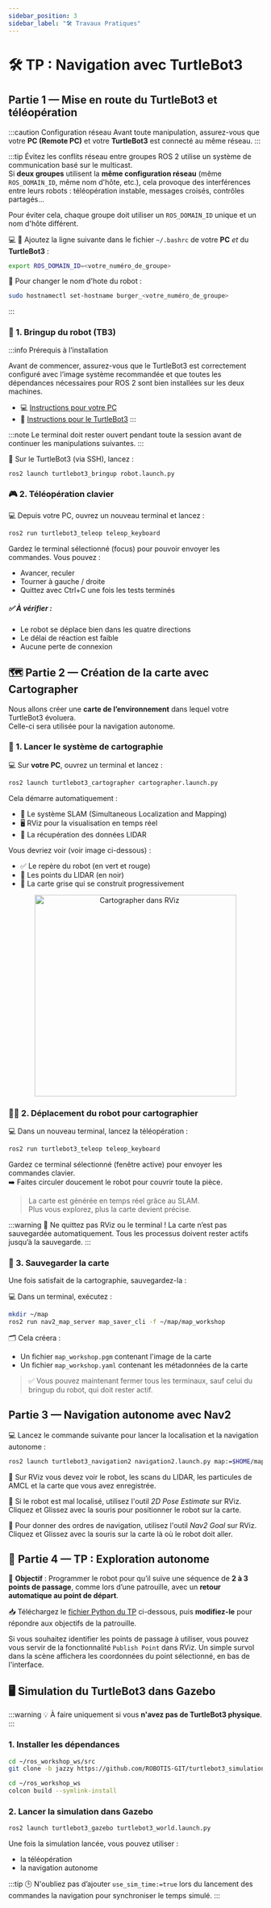 ```yaml
---
sidebar_position: 3
sidebar_label: "🛠️ Travaux Pratiques"
---
```


# 🛠️ TP : Navigation avec TurtleBot3

## Partie 1 — Mise en route du TurtleBot3 et téléopération

:::caution Configuration réseau
Avant toute manipulation, assurez-vous que votre **PC (Remote PC)** et votre **TurtleBot3** est connecté au même réseau.
:::

:::tip Évitez les conflits réseau entre groupes
ROS 2 utilise un système de communication basé sur le multicast.  
Si **deux groupes** utilisent la **même configuration réseau** (même `ROS_DOMAIN_ID`, même nom d'hôte, etc.), cela provoque des interférences entre leurs robots : téléopération instable, messages croisés, contrôles partagés...

Pour éviter cela, chaque groupe doit utiliser un `ROS_DOMAIN_ID` unique et un nom d'hôte différent.

💻 🤖 Ajoutez la ligne suivante dans le fichier `~/.bashrc` de votre **PC** *et* du **TurtleBot3** :
```bash
export ROS_DOMAIN_ID=<votre_numéro_de_groupe>
```

🤖 Pour changer le nom d'hote du robot :
```bash
sudo hostnamectl set-hostname burger_<votre_numéro_de_groupe>
```
:::

### 🤖 1. Bringup du robot (TB3)

:::info Prérequis à l’installation

Avant de commencer, assurez-vous que le TurtleBot3 est correctement configuré avec l’image système recommandée et que toutes les dépendances nécessaires pour ROS 2 sont bien installées sur les deux machines.

- 💻 [Instructions pour votre PC](../install/pc#turtlebot-3-burger-robotis)  
- 🤖 [Instructions pour le TurtleBot3](../install/turtlebot)
:::

:::note
Le terminal doit rester ouvert pendant toute la session avant de continuer les manipulations suivantes.
:::

🤖 Sur le TurtleBot3 (via SSH), lancez :
```
ros2 launch turtlebot3_bringup robot.launch.py
```

### 🎮 2. Téléopération clavier

💻 Depuis votre PC, ouvrez un nouveau terminal et lancez :
```bash
ros2 run turtlebot3_teleop teleop_keyboard
```

Gardez le terminal sélectionné (focus) pour pouvoir envoyer les commandes. 
Vous pouvez :
- Avancer, reculer
- Tourner à gauche / droite
- Quittez avec Ctrl+C une fois les tests terminés

##### ✅ À vérifier :

- Le robot se déplace bien dans les quatre directions
- Le délai de réaction est faible
- Aucune perte de connexion

## 🗺️ Partie 2 — Création de la carte avec Cartographer

Nous allons créer une **carte de l’environnement** dans lequel votre TurtleBot3 évoluera.  
Celle-ci sera utilisée pour la navigation autonome.

### 🧭 1. Lancer le système de cartographie

💻 Sur **votre PC**, ouvrez un terminal et lancez :
```bash
ros2 launch turtlebot3_cartographer cartographer.launch.py
```

Cela démarre automatiquement :
- 🧠 Le système SLAM (Simultaneous Localization and Mapping)
- 🖥️ RViz pour la visualisation en temps réel
- 📡 La récupération des données LIDAR

Vous devriez voir (voir image ci-dessous) :
- ✅ Le repère du robot (en vert et rouge)
- 📍 Les points du LIDAR (en noir)
- 🧱 La carte grise qui se construit progressivement

<p align="center">
  <img src="/img/navigation/cartographer.png" alt="Cartographer dans RViz" width="400" />
</p>

### 🚶‍♂️ 2. Déplacement du robot pour cartographier

💻 Dans un nouveau terminal, lancez la téléopération :

```bash
ros2 run turtlebot3_teleop teleop_keyboard
```

Gardez ce terminal sélectionné (fenêtre active) pour envoyer les commandes clavier.  
➡️ Faites circuler doucement le robot pour couvrir toute la pièce.

> La carte est générée en temps réel grâce au SLAM.  
> Plus vous explorez, plus la carte devient précise.

:::warning 🚫 Ne quittez pas RViz ou le terminal !
La carte n’est pas sauvegardée automatiquement. Tous les processus doivent rester actifs jusqu’à la sauvegarde.
:::

### 💾 3. Sauvegarder la carte

Une fois satisfait de la cartographie, sauvegardez-la :

💻 Dans un terminal, exécutez :

```bash
mkdir ~/map 
ros2 run nav2_map_server map_saver_cli -f ~/map/map_workshop
```

🗂️ Cela créera :
- Un fichier `map_workshop.pgm` contenant l'image de la carte
- Un fichier `map_workshop.yaml` contenant les métadonnées de la carte

> ✅ Vous pouvez maintenant fermer tous les terminaux, sauf celui du bringup du robot, qui doit rester actif.

## Partie 3 — Navigation autonome avec Nav2

💻 Lancez le commande suivante pour lancer la localisation et la navigation autonome :
```bash 
ros2 launch turtlebot3_navigation2 navigation2.launch.py map:=$HOME/map/map_workshop.yaml
```

👀 Sur RViz vous devez voir le robot, les scans du LIDAR, les particules de AMCL et la carte que vous avez enregistrée.

📍 Si le robot est mal localisé, utilisez l'outil *2D Pose Estimate* sur RViz. Cliquez et Glissez avec la souris pour positionner le robot sur la carte.

📍 Pour donner des ordres de navigation, utilisez l'outil *Nav2 Goal* sur RViz. Cliquez et Glissez avec la souris sur la carte là où le robot doit aller.

## 🧪 Partie 4 — TP : Exploration autonome

🎯 **Objectif** : Programmer le robot pour qu’il suive une séquence de **2 à 3 points de passage**, comme lors d’une patrouille, avec un **retour automatique au point de départ**.

📥 Téléchargez le [fichier Python du TP](/files/go_to.py) ci-dessous, puis **modifiez-le** pour répondre aux objectifs de la patrouille.

Si vous souhaitez identifier les points de passage à utiliser, vous pouvez vous servir de la fonctionnalité `Publish Point` dans RViz. 
Un simple survol dans la scène affichera les coordonnées du point sélectionné, en bas de l'interface.

## 🖥️ Simulation du TurtleBot3 dans Gazebo

:::warning
💡 À faire uniquement si vous **n'avez pas de TurtleBot3 physique**.
:::

### 1. Installer les dépendances

```bash
cd ~/ros_workshop_ws/src
git clone -b jazzy https://github.com/ROBOTIS-GIT/turtlebot3_simulations.git

cd ~/ros_workshop_ws
colcon build --symlink-install
```

### 2. Lancer la simulation dans Gazebo

```bash
ros2 launch turtlebot3_gazebo turtlebot3_world.launch.py
```

Une fois la simulation lancée, vous pouvez utiliser :
- la téléopération
- la navigation autonome

:::tip 
🕒 N'oubliez pas d’ajouter `use_sim_time:=true` lors du lancement des commandes la navigation pour synchroniser le temps simulé.
:::
